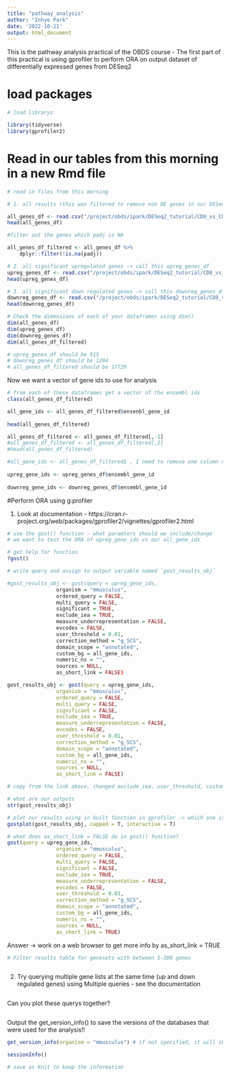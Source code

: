 ```yaml
---
title: "pathway_analysis"
author: "Inhye Park"
date: '2022-10-21'
output: html_document
---
```

This is the pathway analysis practical of the OBDS course 
- The first part of this practical is using gprofiler to perform ORA on output dataset of differentially expressed genes from DESeq2

# load packages 
```r
# load librarys

library(tidyverse)
library(gprofiler2)
```

# Read in our tables from this morning in a new Rmd file
```r
# read in files from this morning 

# 1. all results (this was filtered to remove non DE genes in our DESeq2 list so only contains genes expressed in our samples) -> call this table 'all_genes_df'  - this will be our background

all_genes_df <- read.csv("/project/obds/ipark/DESeq2_tutorial/CD8_vs_CD4_DE_results_lfcshrinkage_allgenes.csv")
head(all_genes_df)

#filter out the genes which padj is NA 

all_genes_df_filtered <- all_genes_df %>% 
    dplyr::filter(!is.na(padj))

# 2. all significant upregulated genes -> call this upreg_genes_df
upreg_genes_df <- read.csv("/project/obds/ipark/DESeq2_tutorial/CD8_vs_CD4_DKO_DE_results_lfcshrinkage_0.05_log2FC1_up.csv")
head(upreg_genes_df)

# 3. all significant down regulated genes -> call this downreg_genes_df 
downreg_genes_df <- read.csv("/project/obds/ipark/DESeq2_tutorial/CD8_vs_CD4_DKO_DE_results_lfcshrinkage_0.05_log2FC1_down.csv")
head(downreg_genes_df)

# Check the dimensions of each of your dataframes using dim()
dim(all_genes_df)
dim(upreg_genes_df)
dim(downreg_genes_df)
dim(all_genes_df_filtered)

# upreg_genes_df should be 915
# downreg_genes_df should be 1204
# all_genes_df_filtered should be 17729


```
Now we want a vector of gene ids to use for analysis 

```r
# from each of these dataframes get a vector of the ensembl ids 
class(all_genes_df_filtered)

all_gene_ids <- all_genes_df_filtered$ensenbl_gene_id
    
head(all_genes_df_filtered)

all_genes_df_filtered <- all_genes_df_filtered[,-1]
#all_genes_df_filtered <- all_genes_df_filtered[,2]
#head(all_genes_df_filtered)

#all_gene_ids <- all_genes_df_filtered$ , I need to remove one column named ensembl_gene_id and rename ensembl_gene_id
  
upreg_gene_ids <- upreg_genes_df$ensembl_gene_id
    
downreg_gene_ids <- downreg_genes_df$ensembl_gene_id
```

#Perform ORA using g:profiler 

1. Look at documentation - https://cran.r-project.org/web/packages/gprofiler2/vignettes/gprofiler2.html
```r
# use the gost() function - what paramters should we include/change 
# we want to test the ORA of upreg_gene_ids vs our all_gene_ids

# get help for function
?gost() 

# write query and assign to output variable named `gost_results_obj`

#gost_results_obj <- gost(query = upreg_gene_ids, 
                organism = "mmusculus", 
                ordered_query = FALSE, 
                multi_query = FALSE, 
                significant = TRUE, 
                exclude_iea = TRUE, 
                measure_underrepresentation = FALSE, 
                evcodes = FALSE, 
                user_threshold = 0.01, 
                correction_method = "g_SCS", 
                domain_scope = "annotated", 
                custom_bg = all_gene_ids, 
                numeric_ns = "", 
                sources = NULL, 
                as_short_link = FALSE)

gost_results_obj <- gost(query = upreg_gene_ids,
                organism = "mmusculus", 
                ordered_query = FALSE,
                multi_query = FALSE, 
                significant = FALSE, 
                exclude_iea = TRUE,
                measure_underrepresentation = FALSE, 
                evcodes = FALSE,
                user_threshold = 0.01, 
                correction_method = "g_SCS",
                domain_scope = "annotated", 
                custom_bg = all_gene_ids,
                numeric_ns = "", 
                sources = NULL, 
                as_short_link = FALSE)

# copy from the link above, changed exclude_iea, user_threshold, custom_bg, for correction_method g_SCS is recommended

# what are our outputs  
str(gost_results_obj)

```

```r
# plot our results using in built function in gprofiler -> which one is it? 
gostplot(gost_results_obj, capped = T, interactive = T)
```

```r
# what does as_short_link = FALSE do in gost() function? 
gost(query = upreg_gene_ids,
                organism = "mmusculus", 
                ordered_query = FALSE,
                multi_query = FALSE, 
                significant = FALSE, 
                exclude_iea = TRUE,
                measure_underrepresentation = FALSE, 
                evcodes = FALSE,
                user_threshold = 0.01, 
                correction_method = "g_SCS",
                domain_scope = "annotated", 
                custom_bg = all_gene_ids,
                numeric_ns = "", 
                sources = NULL, 
                as_short_link = TRUE)


```

Answer -> work on a web browser to get more info by as_short_link = TRUE

```r
# Filter results table for genesets with between 5-300 genes 



```


2. Try querying multiple gene lists at the same time (up and down regulated genes) using Multiple queries - see the documentation 

```r

```

Can you plot these querys together?

```r


```

Output the get_version_info() to save the versions of the databases that were used for the analysis!! 
```r
get_version_info(organism = "mmusculus") # if not specified, it will show human


```


```r
sessionInfo()

# save as Knit to keep the information
```

